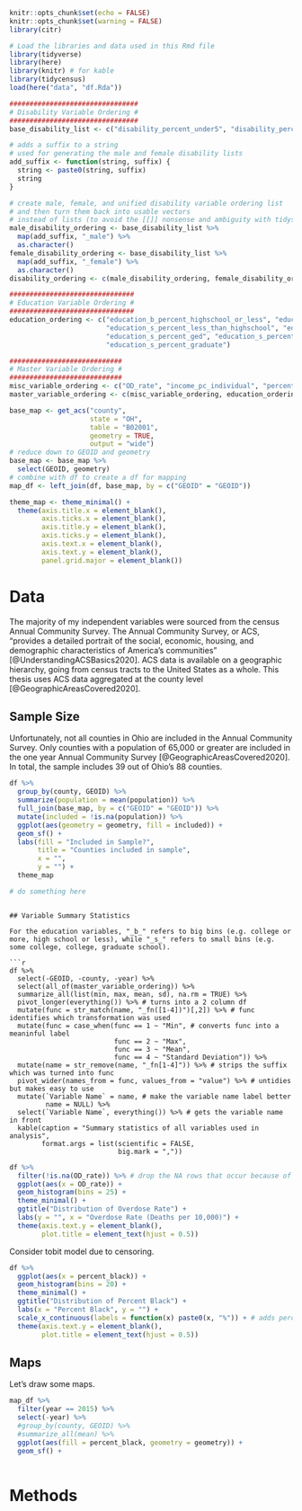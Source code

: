 
```r
knitr::opts_chunk$set(echo = FALSE)
knitr::opts_chunk$set(warning = FALSE)
library(citr)
```

```r
# Load the libraries and data used in this Rmd file
library(tidyverse)
library(here)
library(knitr) # for kable
library(tidycensus)
load(here("data", "df.Rda"))
```

```r
################################
# Disability Variable Ordering #
################################
base_disability_list <- c("disability_percent_under5", "disability_percent_5to17", "disability_percent_18to34", "disability_percent_35to64", "disability_percent_65to74", "disability_percent_75andup")

# adds a suffix to a string
# used for generating the male and female disability lists
add_suffix <- function(string, suffix) {
  string <- paste0(string, suffix)
  string
}

# create male, female, and unified disability variable ordering list
# and then turn them back into usable vectors
# instead of lists (to avoid the [[]] nonsense and ambiguity with tidyselect)
male_disability_ordering <- base_disability_list %>%
  map(add_suffix, "_male") %>%
  as.character()
female_disability_ordering <- base_disability_list %>%
  map(add_suffix, "_female") %>%
  as.character()
disability_ordering <- c(male_disability_ordering, female_disability_ordering)

###############################
# Education Variable Ordering #
###############################
education_ordering <- c("education_b_percent_highschool_or_less", "education_b_percent_college_or_more",
                        "education_s_percent_less_than_highschool", "education_s_percent_highschool",
                        "education_s_percent_ged", "education_s_percent_some_college", "education_s_percent_college",
                        "education_s_percent_graduate")

############################
# Master Variable Ordering #
############################
misc_variable_ordering <- c("OD_rate", "income_pc_individual", "percent_white", "percent_black", "population", "deaths")
master_variable_ordering <- c(misc_variable_ordering, education_ordering, disability_ordering)
```

```r
base_map <- get_acs("county",
                    state = "OH",
                    table = "B02001",
                    geometry = TRUE,
                    output = "wide")
# reduce down to GEOID and geometry
base_map <- base_map %>%
  select(GEOID, geometry)
# combine with df to create a df for mapping
map_df <- left_join(df, base_map, by = c("GEOID" = "GEOID"))
```

```r
theme_map <- theme_minimal() +
  theme(axis.title.x = element_blank(),
        axis.ticks.x = element_blank(),
        axis.title.y = element_blank(),
        axis.ticks.y = element_blank(),
        axis.text.x = element_blank(),
        axis.text.y = element_blank(),
        panel.grid.major = element_blank())
```

# Data

The majority of my independent variables were sourced from the census Annual Community Survey. The Annual Community Survey, or ACS, "provides a detailed portrait of the social, economic, housing, and demographic characteristics of America’s communities" [@UnderstandingACSBasics2020]. ACS data is available on a geographic hierarchy, going from census tracts to the United States as a whole. This thesis uses ACS data aggregated at the county level [@GeographicAreasCovered2020].

## Sample Size

Unfortunately, not all counties in Ohio are included in the Annual Community Survey. Only counties with a population of 65,000 or greater are included in the one year Annual Community Survey [@GeographicAreasCovered2020]. In total, the sample includes 39 out of Ohio's 88 counties.

```r
df %>%
  group_by(county, GEOID) %>%
  summarize(population = mean(population)) %>%
  full_join(base_map, by = c("GEOID" = "GEOID")) %>%
  mutate(included = !is.na(population)) %>%
  ggplot(aes(geometry = geometry, fill = included)) +
  geom_sf() +
  labs(fill = "Included in Sample?",
       title = "Counties included in sample",
       x = "",
       y = "") +
  theme_map
```

```r
# do something here
```

```

## Variable Summary Statistics

For the education variables, "_b_" refers to big bins (e.g. college or more, high school or less), while "_s_" refers to small bins (e.g. some college, college, graduate school).

```r
df %>%
  select(-GEOID, -county, -year) %>%
  select(all_of(master_variable_ordering)) %>%
  summarize_all(list(min, max, mean, sd), na.rm = TRUE) %>%
  pivot_longer(everything()) %>% # turns into a 2 column df
  mutate(func = str_match(name, "_fn([1-4])")[,2]) %>% # func identifies which transformation was used
  mutate(func = case_when(func == 1 ~ "Min", # converts func into a meaninful label
                          func == 2 ~ "Max",
                          func == 3 ~ "Mean",
                          func == 4 ~ "Standard Deviation")) %>%
  mutate(name = str_remove(name, "_fn[1-4]")) %>% # strips the suffix which was turned into func
  pivot_wider(names_from = func, values_from = "value") %>% # untidies but makes easy to use
  mutate(`Variable Name` = name, # make the variable name label better
         name = NULL) %>%
  select(`Variable Name`, everything()) %>% # gets the variable name in front
  kable(caption = "Summary statistics of all variables used in analysis",
        format.args = list(scientific = FALSE,
                           big.mark = ","))
```

```r
df %>%
  filter(!is.na(OD_rate)) %>% # drop the NA rows that occur because of the missing 2018 deaths data
  ggplot(aes(x = OD_rate)) +
  geom_histogram(bins = 25) +
  theme_minimal() +
  ggtitle("Distribution of Overdose Rate") +
  labs(y = "", x = "Overdose Rate (Deaths per 10,000)") +
  theme(axis.text.y = element_blank(),
        plot.title = element_text(hjust = 0.5))
```

Consider tobit model due to censoring.

```r
df %>%
  ggplot(aes(x = percent_black)) +
  geom_histogram(bins = 20) +
  theme_minimal() +
  ggtitle("Distribution of Percent Black") +
  labs(x = "Percent Black", y = "") +
  scale_x_continuous(labels = function(x) paste0(x, "%")) + # adds percentage signs; scales::percent assumes .XXX format, while I have XX.X
  theme(axis.text.y = element_blank(),
        plot.title = element_text(hjust = 0.5))
```

## Maps

Let's draw some maps.

```r
map_df %>%
  filter(year == 2015) %>%
  select(-year) %>%
  #group_by(county, GEOID) %>%
  #summarize_all(mean) %>%
  ggplot(aes(fill = percent_black, geometry = geometry)) +
  geom_sf() +
  
```

# Methods

